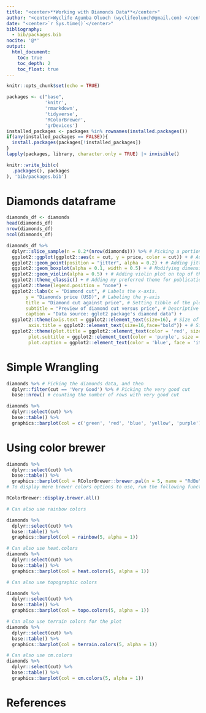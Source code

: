 ```yaml
---
title: "<center>**Working with Diamonds Data**</center>"
author: "<center>Wyclife Agumba Oluoch (wyclifeoluoch@gmail.com) </center>"
date: "<center>`r Sys.time()`</center>"
bibliography: 
  - bib/packages.bib
nocite: '@*'
output: 
  html_document:
    toc: true
    toc_depth: 2
    toc_float: true
---
```


```r
knitr::opts_chunk$set(echo = TRUE)
```


```r
packages <- c("base",
              'knitr',
              'rmarkdown',
              'tidyverse',
              'RColorBrewer',
              'grDevices')
installed_packages <- packages %in% rownames(installed.packages())
if(any(installed_packages == FALSE)){
  install.packages(packages[!installed_packages])
}
lapply(packages, library, character.only = TRUE) |> invisible()
```

```r
knitr::write_bib(c(
  .packages(), packages
), 'bib/packages.bib')
```

# Diamonds dataframe

```r
diamonds_df <- diamonds
head(diamonds_df)
nrow(diamonds_df)
ncol(diamonds_df)
```

```r
diamonds_df %>% 
  dplyr::slice_sample(n = 0.2*(nrow(diamonds))) %>% # Picking a portion of the data-set
  ggplot2::ggplot(ggplot2::aes(x = cut, y = price, color = cut)) + # Adding the mapping variables
  ggplot2::geom_point(position = "jitter", alpha = 0.2) + # Adding jitter and alpha
  ggplot2::geom_boxplot(alpha = 0.1, width = 0.5) + # Modifying dimensions of the boxplot 
  ggplot2::geom_violin(alpha = 0.5) + # Adding violin plot on top of the box and jitter
  ggplot2::theme_classic() + # Adding my preferred theme for publication.
  ggplot2::theme(legend.position = "none") +
  ggplot2::labs(x = "Diamond cut", # Labels the x-axis.
       y = "Diamonds price (USD)", # Labeling the y-axis
       title = "Diamond cut against price", # Setting tibble of the plot
       subtitle = "Preview of diamond cut versus price", # Descriptive title beneath TITLE
       caption = "Data source: gglot2 package's diamond data") +
  ggplot2::theme(axis.text = ggplot2::element_text(size=16), # Size of labels on tick-marks
        axis.title = ggplot2::element_text(size=16,face="bold")) + # Size of axis labels
  ggplot2::theme(plot.title = ggplot2::element_text(color = 'red', size = 18, face = 'bold'),
        plot.subtitle = ggplot2::element_text(color = 'purple', size = 14, face = 'italic'),
        plot.caption = ggplot2::element_text(color = 'blue', face = 'italic'))
```

# Simple Wrangling

```r
diamonds %>% # Picking the diamonds data, and then
  dplyr::filter(cut == 'Very Good') %>% # Picking the very good cut 
  base::nrow() # counting the number of rows with very good cut

diamonds %>% 
  dplyr::select(cut) %>% 
  base::table() %>% 
  graphics::barplot(col = c('green', 'red', 'blue', 'yellow', 'purple'))
```

# Using color brewer

```r
diamonds %>% 
  dplyr::select(cut) %>% 
  base::table() %>% 
  graphics::barplot(col = RColorBrewer::brewer.pal(n = 5, name = "RdBu"))
# To display more brewer colors options to use, run the following function:

RColorBrewer::display.brewer.all()

# Can also use rainbow colors

diamonds %>% 
  dplyr::select(cut) %>% 
  base::table() %>% 
  graphics::barplot(col = rainbow(5, alpha = 1))

# Can also use heat.colors
diamonds %>% 
  dplyr::select(cut) %>% 
  base::table() %>% 
  graphics::barplot(col = heat.colors(5, alpha = 1))

# Can also use topographic colors

diamonds %>% 
  dplyr::select(cut) %>% 
  base::table() %>% 
  graphics::barplot(col = topo.colors(5, alpha = 1))

# Can also use terrain colors for the plot
diamonds %>% 
  dplyr::select(cut) %>% 
  base::table() %>% 
  graphics::barplot(col = terrain.colors(5, alpha = 1))

# Can also use cm.colors
diamonds %>% 
  dplyr::select(cut) %>% 
  base::table() %>% 
  graphics::barplot(col = cm.colors(5, alpha = 1)) 

```

# References
